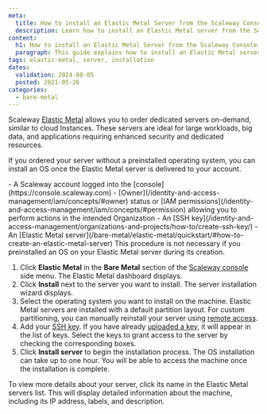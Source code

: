 ```yaml
---
meta:
  title: How to install an Elastic Metal Server from the Scaleway Console
  description: Learn how to install an Elastic Metal server from the Scaleway console.
content:
  h1: How to install an Elastic Metal Server from the Scaleway Console
  paragraph: This guide explains how to install an Elastic Metal server from the Scaleway console.
tags: elastic-metal, server, installation
dates:
  validation: 2024-08-05
  posted: 2021-05-26
categories:
  - bare-metal
---
```


Scaleway [Elastic Metal](https://www.scaleway.com/en/elastic-metal/) allows you to order dedicated servers on-demand, similar to cloud Instances. These servers are ideal for large workloads, big data, and applications requiring enhanced security and dedicated resources.

If you ordered your server without a preinstalled operating system, you can install an OS once the Elastic Metal server is delivered to your account.

<Macro id="requirements" />
- A Scaleway account logged into the [console](https://console.scaleway.com)
- [Owner](/identity-and-access-management/iam/concepts/#owner) status or [IAM permissions](/identity-and-access-management/iam/concepts/#permission) allowing you to perform actions in the intended Organization
- An [SSH key](/identity-and-access-management/organizations-and-projects/how-to/create-ssh-key/)
- An [Elastic Metal server](/bare-metal/elastic-metal/quickstart/#how-to-create-an-elastic-metal-server)

<Message type="tip">
  This procedure is not necessary if you preinstalled an OS on your Elastic Metal server during its creation.
</Message>


1. Click **Elastic Metal** in the **Bare Metal** section of the [Scaleway console](https://console.scaleway.com) side menu. The Elastic Metal dashboard displays.
2. Click **Install** next to the server you want to install. The server installation wizard displays.
3. Select the operating system you want to install on the machine.
   <Message type="note">
      Elastic Metal servers are installed with a default partition layout. For custom partitioning, you can manually reinstall your server using [remote access](/bare-metal/elastic-metal/how-to/activate-remote-access/).
   </Message>
4. Add your [SSH key](/console/account/concepts/#ssh-key). If you have already [uploaded a key](/identity-and-access-management/organizations-and-projects/how-to/create-ssh-key/#how-to-upload-the-public-ssh-key-to-the-scaleway-interface), it will appear in the list of keys. Select the keys to grant access to the server by checking the corresponding boxes.
5. Click **Install server** to begin the installation process.
   <Message type="note">
      The OS installation can take up to one hour. You will be able to access the machine once the installation is complete.
   </Message>

To view more details about your server, click its name in the Elastic Metal servers list. This will display detailed information about the machine, including its IP address, labels, and description.
